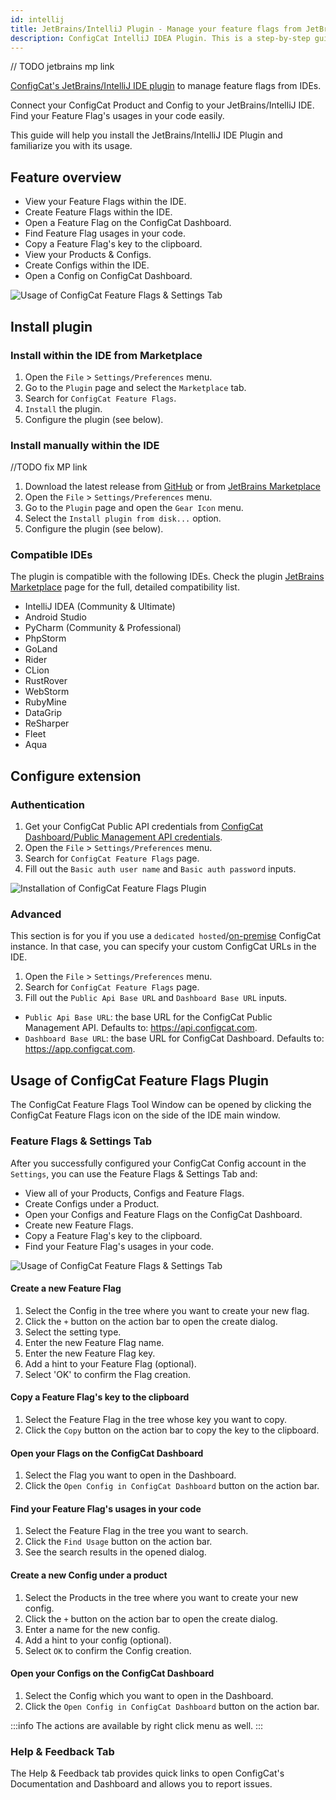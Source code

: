 ```yaml
---
id: intellij
title: JetBrains/IntelliJ Plugin - Manage your feature flags from JetBrains/IntelliJ IDEs
description: ConfigCat IntelliJ IDEA Plugin. This is a step-by-step guide on how to use the ConfigCat JetBrains/IntelliJ  Plugin to manage feature flags in your IDEs.
---
```


// TODO jetbrains mp link

<a href="https://marketplace.visualstudio.com/items?itemName=ConfigCat.configcat-feature-flags" target="_blank">ConfigCat's JetBrains/IntelliJ IDE plugin</a> to manage feature flags from IDEs.

Connect your ConfigCat Product and Config to your JetBrains/IntelliJ IDE. Find your Feature Flag's usages in your code easily.

This guide will help you install the JetBrains/IntelliJ IDE Plugin and familiarize you with its usage.

## Feature overview

- View your Feature Flags within the IDE.
- Create Feature Flags within the IDE.
- Open a Feature Flag on the ConfigCat Dashboard.
- Find Feature Flag usages in your code.
- Copy a Feature Flag's key to the clipboard.
- View your Products & Configs.
- Create Configs within the IDE.
- Open a Config on ConfigCat Dashboard.

<img src="/docs/assets/intellij/usage1.gif" className="zoomable" alt="Usage of ConfigCat Feature Flags & Settings Tab" />

## Install plugin

### Install within the IDE from Marketplace

1. Open the `File` > `Settings/Preferences` menu.
1. Go to the `Plugin` page and select the `Marketplace` tab.
1. Search for `ConfigCat Feature Flags`.
1. `Install` the plugin.
1. Configure the plugin (see below).

### Install manually within the IDE

//TODO fix MP link

1. Download the latest release from [GitHub](https://github.com/configcat/intellij-plugin/releases/latest) or from [JetBrains Marketplace](https://github.com/configcat/intellij-plugin/releases/latest)
1. Open the `File` > `Settings/Preferences` menu.
1. Go to the `Plugin` page and open the `Gear Icon` menu.
1. Select the `Install plugin from disk...` option.
1. Configure the plugin (see below).

### Compatible IDEs
The plugin is compatible with the following IDEs. Check the plugin [JetBrains Marketplace](https://github.com/configcat/intellij-plugin/releases/latest) page for the full, detailed compatibility list.

- IntelliJ IDEA (Community & Ultimate)
- Android Studio
- PyCharm (Community & Professional)
- PhpStorm
- GoLand
- Rider
- CLion
- RustRover
- WebStorm
- RubyMine
- DataGrip
- ReSharper
- Fleet
- Aqua

## Configure extension

### Authentication

1. Get your ConfigCat Public API credentials from [ConfigCat Dashboard/Public Management API credentials](https://app.configcat.com/my-account/public-api-credentials).
1. Open the `File` >  `Settings/Preferences` menu.
1. Search for `ConfigCat Feature Flags` page.
1. Fill out the `Basic auth user name` and `Basic auth password` inputs.

<img src="/docs/assets/intellij/auth.gif" className="zoomable" alt="Installation of ConfigCat Feature Flags Plugin" />

### Advanced

This section is for you if you use a  `dedicated hosted`/[on-premise](https://configcat.com/on-premise/) ConfigCat instance. In that case, you can specify your custom ConfigCat URLs  in the IDE.

1. Open the `File` >  `Settings/Preferences` menu.
1. Search for `ConfigCat Feature Flags` page.
1. Fill out the `Public Api Base URL` and `Dashboard Base URL` inputs.

- `Public Api Base URL`: the base URL for the ConfigCat Public Management API. Defaults to: https://api.configcat.com.
- `Dashboard Base URL`: the base URL for ConfigCat Dashboard. Defaults to: https://app.configcat.com.

## Usage of ConfigCat Feature Flags Plugin

The ConfigCat Feature Flags Tool Window can be opened by clicking the ConfigCat Feature Flags icon on the side of the IDE main window.

### Feature Flags & Settings Tab

After you successfully configured your ConfigCat Config account in the `Settings`, you can use the Feature Flags & Settings Tab and:

- View all of your Products, Configs and Feature Flags.
- Create Configs under a Product.
- Open your Configs and Feature Flags on the ConfigCat Dashboard.
- Create new Feature Flags.
- Copy a Feature Flag's key to the clipboard.
- Find your Feature Flag's usages in your code.

<img src="/docs/assets/intellij/usage2.gif" className="zoomable" alt="Usage of ConfigCat Feature Flags & Settings Tab" />

#### Create a new Feature Flag

1. Select the Config in the tree where you want to create your new flag.
1. Click the `+` button on the action bar to open the create dialog.
1. Select the setting type.
1. Enter the new Feature Flag name.
1. Enter the new Feature Flag key.
1. Add a hint to your Feature Flag (optional).
1. Select 'OK' to confirm the Flag creation.

#### Copy a Feature Flag's key to the clipboard

1. Select the Feature Flag in the tree whose key you want to copy.
1. Click the `Copy` button on the action bar to copy the key to the clipboard.

#### Open your Flags on the ConfigCat Dashboard
1. Select the Flag you want to open in the Dashboard.
1. Click the `Open Config in ConfigCat Dashboard` button on the action bar.

#### Find your Feature Flag's usages in your code

1. Select the Feature Flag in the tree you want to search.
1. Click the `Find Usage` button on the action bar.
1. See the search results in the opened dialog.

#### Create a new Config under a product

1. Select the Products in the tree where you want to create your new config.
1. Click the `+` button on the action bar to open the create dialog.
1. Enter a name for the new config.
1. Add a hint to your config (optional).
1. Select `OK` to confirm the Config creation.

#### Open your Configs on the ConfigCat Dashboard
1. Select the Config which you want to open in the Dashboard.
1. Click the `Open Config in ConfigCat Dashboard` button on the action bar.

:::info
The actions are available by right click menu as well.
:::

### Help & Feedback Tab

The Help & Feedback tab provides quick links to open ConfigCat's Documentation and Dashboard and allows you to report issues.